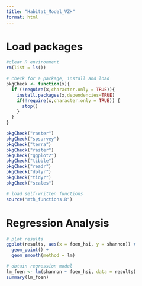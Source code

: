 ```yaml
---
title: "Habitat_Model_VZH"
format: html
---
```


# Load packages 
```r
#clear R environment
rm(list = ls())

# check for a package, install and load 
pkgCheck <- function(x){ 
  if (!require(x,character.only = TRUE)){
    install.packages(x,dependencies=TRUE)
    if(!require(x,character.only = TRUE)) {
      stop()
    }
  }
}

pkgCheck("raster")
pkgCheck("spsurvey")
pkgCheck("terra")
pkgCheck("raster")
pkgCheck("ggplot2")
pkgCheck("tibble")
pkgCheck("readr")
pkgCheck("dplyr")
pkgCheck("tidyr")
pkgCheck("scales")

# load self-written functions 
source("mth_functions.R")
```

# Regression Analysis 
```r
# plot results 
ggplot(results, aes(x = foen_hsi, y = shannon)) +
  geom_point() +
  geom_smooth(method = lm)

# obtain regression model 
lm_foen <- lm(shannon ~ foen_hsi, data = results)
summary(lm_foen)
```

                        
                           




